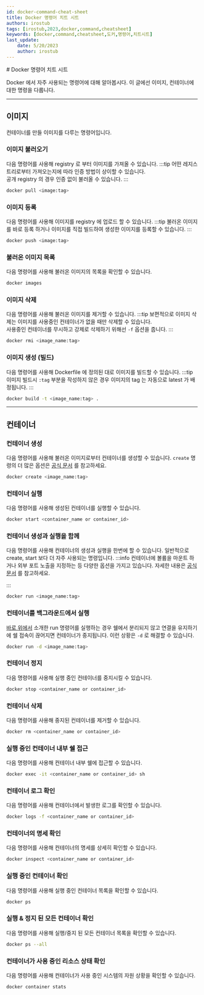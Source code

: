 ```yaml
---
id: docker-command-cheat-sheet
title: Docker 명령어 치트 시트
authors: irostub
tags: [irostub,2023,docker,command,cheatsheet]
keywords: [docker,command,cheatsheet,도커,명령어,치트시트]
last_update:
    date: 5/20/2023
    author: irostub
---
```

<head>
  <link rel="canonical" href="https://blog.nirohack.xyz/post/2023/0520-docker-cheatsheet/" />
</head>
# Docker 명령어 치트 시트

Docker 에서 자주 사용되는 명령어에 대해 알아봅시다. 이 글에선 이미지, 컨테이너에 대한 명령을 다룹니다.

---
## 이미지
컨테이너를 만들 이미지를 다루는 명령어입니다.

### 이미지 불러오기
다음 명령어를 사용해 registry 로 부터 이미지를 가져올 수 있습니다.
:::tip
어떤 레지스트리로부터 가져오는지에 따라 인증 방법이 상이할 수 있습니다.  
공개 registry 의 경우 인증 없이 불러올 수 있습니다.
:::
```bash
docker pull <image:tag>
```

### 이미지 등록
다음 명령어를 사용해 이미지를 registry 에 업로드 할 수 있습니다.
:::tip
불러온 이미지를 바로 등록 하거나 이미지를 직접 빌드하여 생성한 이미지를 등록할 수 있습니다.
:::
```bash
docker push <image:tag>
```

### 불러온 이미지 목록
다음 명령어를 사용해 불러온 이미지의 목록을 확인할 수 있습니다.
```bash
docker images
```

### 이미지 삭제
다음 명령어를 사용해 불러온 이미지를 제거할 수 있습니다.
:::tip
보편적으로 이미지 삭제는 이미지를 사용중인 컨테이너가 없을 때만 삭제할 수 있습니다.  
사용중인 컨테이너를 무시하고 강제로 삭제하기 위해선 `-f` 옵션을 줍니다.
:::
```bash
docker rmi <image_name:tag>
```

### 이미지 생성 (빌드)
다음 명령어를 사용해 Dockerfile 에 정의된 대로 이미지를 빌드할 수 있습니다.
:::tip
이미지 빌드시 `:tag` 부분을 작성하지 않은 경우 이미지의 tag 는 자동으로 latest 가 배정됩니다.
:::
```bash
docker build -t <image_name:tag> .
```

---
## 컨테이너

### 컨테이너 생성
다음 명령어를 사용해 불러온 이미지로부터 컨테이너를 생성할 수 있습니다.
`create` 명령의 더 많은 옵션은 [공식 문서](https://docs.docker.com/engine/reference/commandline/create/) 를 참고하세요.
```bash
docker create <image_name:tag>
```

### 컨테이너 실행
다음 명령어를 사용해 생성된 컨테이너를 실행할 수 있습니다.
```bash
docker start <container_name or container_id>
```

### 컨테이너 생성과 실행을 함께
다음 명령어를 사용해 컨테이너의 생성과 실행을 한번에 할 수 있습니다. 일반적으로 create, start 보다 더 자주 사용되는 명령입니다.
:::info
컨테이너에 볼륨을 마운트 하거나 외부 포트 노출을 지정하는 등 다양한 옵션을 가지고 있습니다. 
자세한 내용은 [공식 문서](https://docs.docker.com/engine/reference/commandline/run/) 를 참고하세요.

:::
```bash
docker run <image_name:tag>
```

### 컨테이너를 백그라운드에서 실행
[바로 위에서](#컨테이너-생성과-실행을-함께) 소개한 run 명령어를 실행하는 경우 쉘에서 분리되지 않고 연결을 유지하기에 쉘 접속이 끊어지면 컨테이너가 중지됩니다. 이런 상황은 `-d` 로 해결할 수 있습니다.
```bash
docker run -d <image_name:tag>
```

### 컨테이너 정지
다음 명령어를 사용해 실행 중인 컨테이너를 중지시킬 수 있습니다.
```bash
docker stop <container_name or container_id>
```

### 컨테이너 삭제
다음 명령어를 사용해 중지된 컨테이너를 제거할 수 있습니다.
```bash
docker rm <container_name or container_id>
```

### 실행 중인 컨테이너 내부 쉘 접근
다음 명령어를 사용해 컨테이너 내부 쉘에 접근할 수 있습니다.
```bash
docker exec -it <container_name or container_id> sh
```

### 컨테이너 로그 확인
다음 명령어를 사용해 컨테이너에서 발생한 로그를 확인할 수 있습니다.
```bash
docker logs -f <container_name or container_id>
```

### 컨테이너의 명세 확인
다음 명령어를 사용해 컨테이너의 명세를 상세히 확인할 수 있습니다.
```bash
docker inspect <container_name or container_id>
```

### 실행 중인 컨테이너 확인
다음 명령어를 사용해 실행 중인 컨테이너 목록을 확인할 수 있습니다.
```bash
docker ps
```

### 실행 & 정지 된 모든 컨테이너 확인
다음 명령어를 사용해 실행/중지 된 모든 컨테이너 목록을 확인할 수 있습니다.
```bash
docker ps --all
```

### 컨테이너가 사용 중인 리소스 상태 확인
다음 명령어를 사용해 컨테이너가 사용 중인 시스템의 자원 상황을 확인할 수 있습니다.
```bash
docker container stats
```